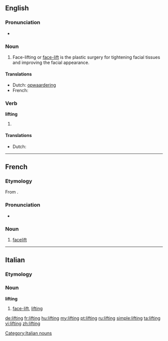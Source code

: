 {{wikipedia}}
==English==

===Pronunciation===
* {{audio|en-us-lifting.ogg|Audio (US)}}

===Noun===
{{en-noun}}

# Face-lifting or [[face-lift]] is the plastic surgery for tightening facial tissues and improving the facial appearance.

====Translations====
* Dutch: [[opwaardering]] {{f}}
* French: {{t+|fr|lifting|m}}

===Verb===
'''lifting'''

# {{present participle of|lift}}

====Translations====
* Dutch: {{t-|nl|opwaarderend}}

----

==French==

===Etymology===
From {{etyl|en|fr}} {{term|lifting|lang=en}}.

===Pronunciation===
* {{IPA|/liftiŋ/|lang=fr}}

===Noun===
{{fr-noun|m}}

# [[facelift]]

----
==Italian==

===Etymology===
{{etyl|en|it}}

===Noun===
'''lifting''' {{m|inv}}

# {{surgery|lang=it}} [[face-lift]], [[#English|lifting]]

[[Category:Italian nouns]]

[[de:lifting]]
[[fr:lifting]]
[[hu:lifting]]
[[my:lifting]]
[[pt:lifting]]
[[ru:lifting]]
[[simple:lifting]]
[[ta:lifting]]
[[vi:lifting]]
[[zh:lifting]]